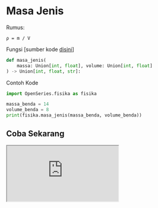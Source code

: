 # Masa Jenis

Rumus:

```
ρ = m / V
```

Fungsi [sumber kode [disini](https://github.com/slowy07/OpenSeries/blob/dd1ab1959333fc1da900a58a43c8ebd98512e904/OpenSeries/fisika.py#L94)]

```python
def masa_jenis(
    massa: Union[int, float], volume: Union[int, float]
) -> Union[int, float, str]:
```

Contoh Kode

```python
import OpenSeries.fisika as fisika

massa_benda = 14
volume_benda = 8
print(fisika.masa_jenis(massa_benda, volume_benda))
```

## Coba Sekarang

<iframe src="https://replit.com/@ItsArul/MasaJenis?embed=1&theme=light" className="aspect-video w-full" />
